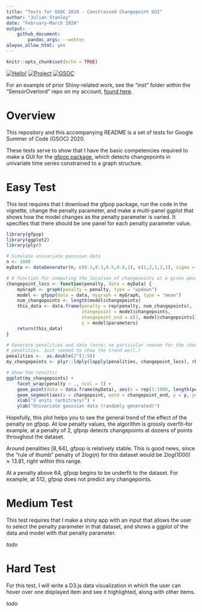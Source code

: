 ```yaml
---
title: "Tests for GSOC 2020 - Constrained Changepoint GUI"
author: "Julian Stanley"
date: "February-March 2020"
output: 
    github_document:
        pandoc_args: --webtex
alwyas_allow_html: yes
---
```


```r
knitr::opts_chunk$set(echo = TRUE)
```

[![Hello!](https://img.shields.io/badge/Hello!-Im%20Julian-blue)](https://julianstanley.com)
[![Project](https://img.shields.io/badge/Project-Constrained%20Changepoint%20GUI-brightgreen)](https://github.com/rstats-gsoc/gsoc2020/wiki/Constrained-changepoint-GUI)
[![GSOC](https://img.shields.io/badge/This%20is%20for-GSOC2020-red)](https://summerofcode.withgoogle.com/)

For an example of prior Shiny-related work, see the "inst" folder within the
"SensorOverlord" repo on my account, 
[found here](https://github.com/julianstanley/SensorOverlord/tree/master/inst/shinyApp).

# Overview 

This repository and this accompanying README is a set of tests for Google
Summer of Code (GSOC) 2020. 

These tests serve to show that I have the basic competencies required to make a 
GUI for the [gfpop package](https://github.com/vrunge/gfpop), which detects 
changepoints in univariate time series constrained to a graph structure.

# Easy Test

This test requires that I download the gfpop package, run the code in the vignette,
change the penalty parameter, and make a multi-panel ggplot that shows how the model
changes as the penalty parameter is varied. It specifies that there should be one
panel for each penalty parameter value.

```r
library(gfpop)
library(ggplot2)
library(plyr)

# Simulate univariate gaussian data
n <- 1000
myData <- dataGenerator(n, c(0.1,0.3,0.5,0.8,1), c(1,2,1,3,1), sigma = 1)

# A function for computing the location of changepoints at a given penalty parameter
changepoint_locs <- function(penalty, data = myData) {
    myGraph <- graph(penalty = penalty, type = "updown")
    model <- gfpop(data = data, mygraph = myGraph, type = "mean")
    num_changepoints <- length(model$changepoints)
    this_data <- data.frame(penalty = rep(penalty, num_changepoints), 
                            changepoint = model$changepoints,
                            changepoint_end = c(1, model$changepoints[1:num_changepoints-1]),
                            y = model$parameters)
    return(this_data)
}

# Generate penalities and data (note: no particular reason for the chosen 
# penalities. Just seemed to show the trend well.)
penalities <-  as.double(2^(1:9))
my_changepoints <- plyr::ldply(lapply(penalities, changepoint_locs), rbind)

# Show the results!
ggplot(my_changepoints) +
    facet_wrap(penalty ~ ., ncol = 3) +
    geom_point(data = data.frame(myData), aes(x = rep(1:1000, length(penalities)), y = myData)) +  
    geom_segment(aes(x = changepoint, xend = changepoint_end, y = y, yend = y), size = 1.5, col = "red") +
    xlab("X units (arbitrary)") +
    ylab("Univariate gaussian data (randomly generated)")
```

Hopefully, this plot helps you to see the general trend of the effect of the 
penalty on gfpop. At low penalty values, the algorithm is grossly overfit--for example,
at a penalty of $2$, gfpop detects changepoints at dozens of points throughout the
dataset.

Around penalities $[8,64]$, gfpop is relatively stable. This is good news, since the 
"rule of thumb" penalty of $2log(n)$ for this dataset would be $2log(1000) \approx 13.81$,
right within this range.

At a penalty above $64$, gfpop begins to be underfit to the dataset. For example, 
at $512$, gfpop does not predict any changepoints. 

# Medium Test

This test requires that I make a shiny app with an input that allows the user
to select the penalty parameter in that dataset, and shows a ggplot of the data and 
model with that penalty parameter.

_todo_

# Hard Test

For this test, I will write a D3.js data visualization in which the user can hover
over one displayed item and see it highlighted, along with other items.

_todo_
